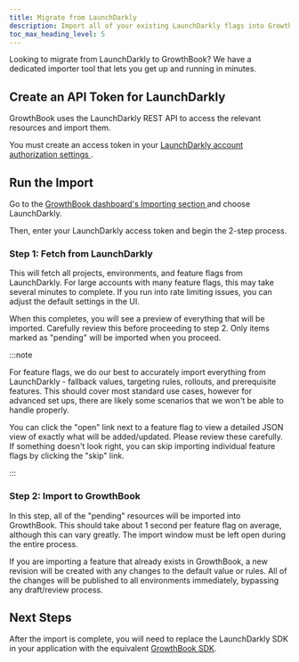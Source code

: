 ```yaml
---
title: Migrate from LaunchDarkly
description: Import all of your existing LaunchDarkly flags into GrowthBook
toc_max_heading_level: 5
---
```



Looking to migrate from LaunchDarkly to GrowthBook? We have a dedicated importer tool that lets you get up and running in minutes.

## Create an API Token for LaunchDarkly

GrowthBook uses the LaunchDarkly REST API to access the relevant resources and import them.

You must create an access token in your [LaunchDarkly account authorization settings <ExternalLink />](https://app.launchdarkly.com/settings/authorization).

## Run the Import

Go to the [GrowthBook dashboard's Importing section <ExternalLink />](https://app.growthbook.io/importing) and choose LaunchDarkly.

Then, enter your LaunchDarkly access token and begin the 2-step process.

### Step 1: Fetch from LaunchDarkly

This will fetch all projects, environments, and feature flags from LaunchDarkly. For large accounts with many feature flags, this may take several minutes to complete. If you run into rate limiting issues, you can adjust the default settings in the UI.

When this completes, you will see a preview of everything that will be imported. Carefully review this before proceeding to step 2. Only items marked as "pending" will be imported when you proceed.

:::note

For feature flags, we do our best to accurately import everything from LaunchDarkly - fallback values, targeting rules, rollouts, and prerequisite features. This should cover most standard use cases, however for advanced set ups, there are likely some scenarios that we won't be able to handle properly.

You can click the "open" link next to a feature flag to view a detailed JSON view of exactly what will be added/updated. Please review these carefully. If something doesn't look right, you can skip importing individual feature flags by clicking the "skip" link.

:::

### Step 2: Import to GrowthBook

In this step, all of the "pending" resources will be imported into GrowthBook. This should take about 1 second per feature flag on average, although this can vary greatly. The import window must be left open during the entire process.

If you are importing a feature that already exists in GrowthBook, a new revision will be created with any changes to the default value or rules. All of the changes will be published to all environments immediately, bypassing any draft/review process.

## Next Steps

After the import is complete, you will need to replace the LaunchDarkly SDK in your application with the equivalent [GrowthBook SDK](/lib).
